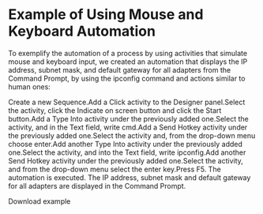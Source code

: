 ﻿# Example of Using Mouse and Keyboard Automation

To exemplify the automation of a process by using activities that simulate mouse and keyboard input, we created an automation that displays the IP address, subnet mask, and default gateway for all adapters from the Command Prompt, by using the ipconfig command and actions similar to human ones:

Create a new Sequence.Add a Click activity to the Designer panel.Select the activity, click the Indicate on screen button and click the Start button.Add a Type Into activity under the previously added one.Select the activity, and in the Text field, write cmd.Add a Send Hotkey activity under the previously added one.Select the activity and, from the drop-down menu choose enter.Add another Type Into activity under the previously added one.Select the activity, and into the Text field, write ipconfig.Add another Send Hotkey activity under the previously added one.Select the activity, and from the drop-down menu select the enter key.Press F5. The automation is executed. The IP address, subnet mask and default gateway for all adapters are displayed in the Command Prompt.

Download example
